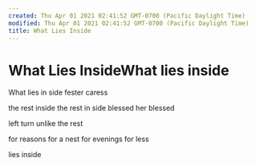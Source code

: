 ```yaml
---
created: Thu Apr 01 2021 02:41:52 GMT-0700 (Pacific Daylight Time)
modified: Thu Apr 01 2021 02:41:52 GMT-0700 (Pacific Daylight Time)
title: What Lies Inside
---
```

# What Lies InsideWhat lies inside

What lies in
side fester
caress

the rest inside
the rest in
side blessed her
blessed

left turn
unlike
the rest

for reasons for a nest
for evenings for less

lies inside